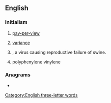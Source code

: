 ==English==

===Initialism===
{{rfc-header|Initialism}}
{{head|en|initialism}}

# {{lb|en|television}} [[pay-per-view]]
# {{soplink|purchase|price}} [[variance]]
# {{lb|en|biology}} {{taxlink|Porcine parvovirus|species|noshow=1}}, a virus causing reproductive failure of swine.
# {{lb|en|polymers}} polyphenylene vinylene

===Anagrams===
* {{l|en|PVP}}

[[Category:English three-letter words]]
